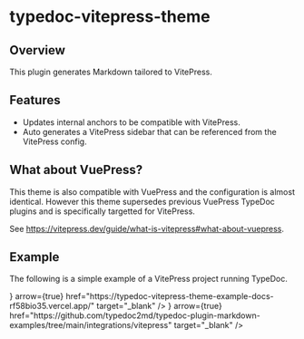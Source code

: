 
# typedoc-vitepress-theme

<PackageVersion pjson={pjson} />

## Overview

This plugin generates Markdown tailored to VitePress.

## Features

- Updates internal anchors to be compatible with VitePress.
- Auto generates a VitePress sidebar that can be referenced from the VitePress config.

## What about VuePress?

This theme is also compatible with VuePress and the configuration is almost identical. However this theme supersedes previous VuePress TypeDoc plugins and is specifically targetted for VitePress.

See https://vitepress.dev/guide/what-is-vitepress#what-about-vuepress.

## Example

The following is a simple example of a VitePress project running TypeDoc.

<Cards num={2}>
  <Cards.Card
    title="View Demo Site"
    icon={<FontAwesomeIcon icon={faGlobe} />}
    arrow={true}
    href="https://typedoc-vitepress-theme-example-docs-rf58bio35.vercel.app/"
    target="_blank"
  />
  <Cards.Card
    title="View Code on GitHub"
    icon={<FontAwesomeIcon icon={faGithub} />}
    arrow={true}
    href="https://github.com/typedoc2md/typedoc-plugin-markdown-examples/tree/main/integrations/vitepress"
    target="_blank"
  />
</Cards>
